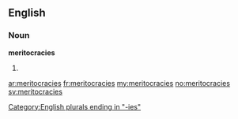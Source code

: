 ==English==

===Noun===
'''meritocracies'''

# {{plural of|[[meritocracy]]}}

[[Category:English plurals ending in "-ies"]]

[[ar:meritocracies]]
[[fr:meritocracies]]
[[my:meritocracies]]
[[no:meritocracies]]
[[sv:meritocracies]]